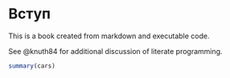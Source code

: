 # Вступ

This is a book created from markdown and executable code.

See @knuth84 for additional discussion of literate programming.

```r
summary(cars)
```
